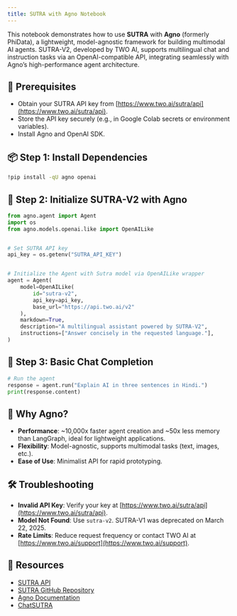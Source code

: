 ```yaml
---
title: SUTRA with Agno Notebook
---
```


This notebook demonstrates how to use **SUTRA** with **Agno** (formerly PhiData), a lightweight, model-agnostic framework for building multimodal AI agents. SUTRA-V2, developed by TWO AI, supports multilingual chat and instruction tasks via an OpenAI-compatible API, integrating seamlessly with Agno’s high-performance agent architecture.[](https://www.analyticsvidhya.com/blog/2025/03/agno-framework/)

## 🔧 Prerequisites

- Obtain your SUTRA API key from [https://www.two.ai/sutra/api](https://www.two.ai/sutra/api).
- Store the API key securely (e.g., in Google Colab secrets or environment variables).
- Install Agno and OpenAI SDK.

## 📦 Step 1: Install Dependencies

```bash
!pip install -qU agno openai
```

## 🔐 Step 2: Initialize SUTRA-V2 with Agno

```python
from agno.agent import Agent
import os
from agno.models.openai.like import OpenAILike


# Set SUTRA API key
api_key = os.getenv("SUTRA_API_KEY")


# Initialize the Agent with Sutra model via OpenAILike wrapper
agent = Agent(
    model=OpenAILike(
        id="sutra-v2",
        api_key=api_key,
        base_url="https://api.two.ai/v2"
    ),
    markdown=True,
    description="A multilingual assistant powered by SUTRA-V2",
    instructions=["Answer concisely in the requested language."],
)
```

## 💬 Step 3: Basic Chat Completion

```python
# Run the agent
response = agent.run("Explain AI in three sentences in Hindi.")
print(response.content)
```

## 🌟 Why Agno?

- **Performance**: ~10,000x faster agent creation and ~50x less memory than LangGraph, ideal for lightweight applications.[](https://www.analyticsvidhya.com/blog/2025/03/agno-framework/)
- **Flexibility**: Model-agnostic, supports multimodal tasks (text, images, etc.).
- **Ease of Use**: Minimalist API for rapid prototyping.

## 🛠 Troubleshooting

- **Invalid API Key**: Verify your key at [https://www.two.ai/sutra/api](https://www.two.ai/sutra/api).
- **Model Not Found**: Use `sutra-v2`. SUTRA-V1 was deprecated on March 22, 2025.
- **Rate Limits**: Reduce request frequency or contact TWO AI at [https://www.two.ai/support](https://www.two.ai/support).

## 📎 Resources

- [SUTRA API](https://www.two.ai/sutra/api)
- [SUTRA GitHub Repository](https://github.com/sutra-dev/sutra-cookbook)
- [Agno Documentation](https://docs.agnostack.com)
- [ChatSUTRA](https://chat.two.ai)
